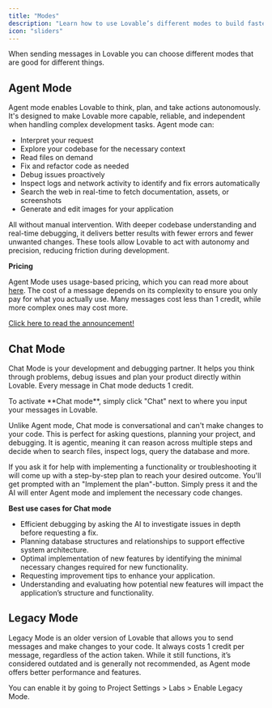 ```yaml
---
title: "Modes"
description: "Learn how to use Lovable’s different modes to build faster and smarter."
icon: "sliders"
---
```


When sending messages in Lovable you can choose different modes that are good for different things. 

## Agent Mode

Agent mode enables Lovable to think, plan, and take actions autonomously. It's designed to make Lovable more capable, reliable, and independent when handling complex development tasks. 
Agent mode can:
- Interpret your request
- Explore your codebase for the necessary context
- Read files on demand
- Fix and refactor code as needed
- Debug issues proactively
- Inspect logs and network activity to identify and fix errors automatically
- Search the web in real-time to fetch documentation, assets, or screenshots
- Generate and edit images for your application

All without manual intervention. With deeper codebase understanding and real-time debugging, it delivers better results with fewer errors and fewer unwanted changes. 
These tools allow Lovable to act with autonomy and precision, reducing friction during development.

**Pricing**

Agent Mode uses usage-based pricing, which you can read more about [here](/introduction/plans-and-credits#credit-usage). The cost of a message depends on its complexity to ensure you only pay for what you actually use. 
Many messages cost less than 1 credit, while more complex ones may cost more. 

[Click here to read the announcement!](https://lovable.dev/blog/agent)

## Chat Mode

Chat Mode is your development and debugging partner. It helps you think through problems, debug issues and plan your product directly within Lovable. 
Every message in Chat mode deducts 1 credit. 

<Card title="Activate Chat mode" img="/assets/features/images/chat-mode-edit.png">
  To activate **Chat mode**, simply click "Chat" next to where you input your messages in Lovable. 
</Card>

Unlike Agent mode, Chat mode is conversational and can't make changes to your code. This is perfect for asking questions, planning your project, and debugging. 
It is agentic, meaning it can reason across multiple steps and decide when to search files, inspect logs, query the database and more. 

If you ask it for help with implementing a functionality or troubleshooting it will come up with a step-by-step plan to reach your desired outcome.
You'll get prompted with an "Implement the plan"-button. Simply press it and the AI will enter Agent mode and implement the necessary code changes. 

**Best use cases for Chat mode**

- Efficient debugging by asking the AI to investigate issues in depth before requesting a fix.
- Planning database structures and relationships to support effective system architecture.
- Optimal implementation of new features by identifying the minimal necessary changes required for new functionality.
- Requesting improvement tips to enhance your application. 
- Understanding and evaluating how potential new features will impact the application’s structure and functionality. 

## Legacy Mode

Legacy Mode is an older version of Lovable that allows you to send messages and make changes to your code.
It always costs 1 credit per message, regardless of the action taken. 
While it still functions, it’s considered outdated and is generally not recommended, as Agent mode offers better performance and features.

You can enable it by going to Project Settings > Labs > Enable Legacy Mode.

